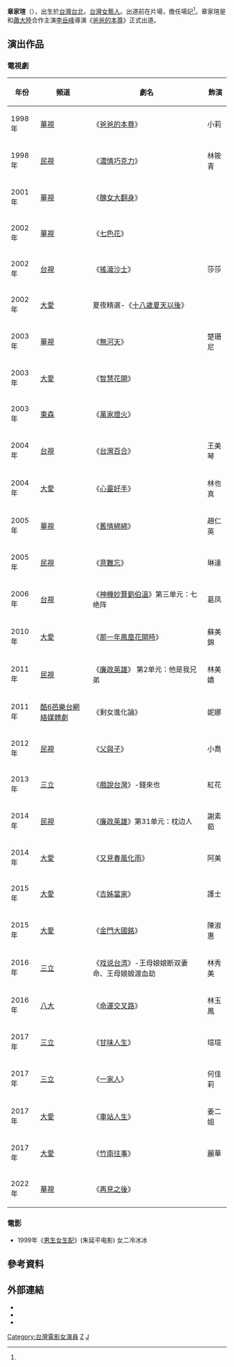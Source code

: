 {{藝人
|姓名 =章家瑄
|類型 =女演員
|圖片 = 
|圖片尺寸 = 
|圖片簡介 =
|羅馬拼音 = Chang Chia-Hsuan
|英文名 = Rachel Chang
|暱稱 = 
|其他藝名 = 
|國籍 = {{ROC}}
|籍貫 = 
|出生日期 = {{birth date and age|1976|12|7}}
|出生地點 = {{TWN}}[[台北|台北]]
|逝世日期 = 
|逝世地點 =
|職業 = [[演員|演員]]
|語言 = [[國語|國語]]、[[台語|台語]]、[[粵語|粵語]]
|教育程度 = 
|宗教信仰 = 
|音樂類型 = 
|演奏樂器 = 
|出道地點 = 
|配偶 = {{marriage|施柏全|May 0, 2018}}
|兒女 = 1女
|出道作 = 《[[爸爸的本尊|爸爸的本尊]]》 
|出道日期 =1998年 
|代表作 = 《[[爸爸的本尊|爸爸的本尊]]》
|活躍年代 = 1998年至今
|唱片公司 = 
|經紀公司 = 
|父母 = 章尊良（父）<ref name="mag-chinatimes-20110722-8958">老爹是竹聯嘻皮教父 路斯明扮功夫警察 -  黑幫公主章家瑄   山雞險讓劈腿男斷手腳 ，[[時報周刊|時報周刊]]，第1743期 ，2011-07-22，報導：李筱雯，攝影：林景堅，圖片：中時報系資料庫、龍縯、章家瑄、翻攝自網路，編輯：張富傑</ref>
|網站 =
|獎項 =
|imdb = 3091323
}}
'''章家瑄'''（{{bd|1976年|12月7日||}}），出生於[[台灣|台灣]][[台北|台北]]，[[台灣|台灣]][[女藝人|女藝人]]。出道前在片場，擔任場記<ref name="mag-chinatimes-20110722-8958"/>。章家瑄是和[[蕭大陸|蕭大陸]]合作主演[[李岳峰|李岳峰]]導演《[[爸爸的本尊|爸爸的本尊]]》正式出道。

==演出作品==
===電視劇===
{| class="wikitable" style="width:80%"
! 年份 !! 頻道 !! 劇名 !! 飾演
|- 
|1998年||[[華視|華視]]||《[[爸爸的本尊|爸爸的本尊]]》||小莉
|-
|1998年||[[民視|民視]]||《[[濃情巧克力|濃情巧克力]]》||林筱青
|-
|2001年||[[華視|華視]]||《[[醜女大翻身|醜女大翻身]]》||
|-
|2002年||[[華視|華視]]||《[[七色花|七色花]]》||
|-
|2002年||[[台視|台視]]||《[[搖滾沙士|搖滾沙士]]》 ||莎莎
|-
|2002年||[[大愛|大愛]] ||夏夜精選-《[[十八歲夏天以後|十八歲夏天以後]]》||
|-
|2003年||[[華視|華視]]||《[[無河天|無河天]]》||楚珊尼
|-
|2003年||[[大愛|大愛]]||《[[智慧花開|智慧花開]]》||
|-
|2003年||[[東森|東森]]||《[[萬家燈火|萬家燈火]]》||
|-
|2004年||[[台視|台視]]||《[[台灣百合|台灣百合]]》||王美琴
|-
|2004年||[[大愛|大愛]]||《[[心靈好手|心靈好手]]》||林也真
|-
|2005年||[[華視|華視]]||《[[舊情綿綿_(電視劇)|舊情綿綿]]》||趙仁英
|-
|2005年||[[民視|民視]]||《[[意難忘_(2004年電視劇)|意難忘]]》||琳達
|-
|2006年||[[台視|台視]]||《[[神機妙算劉伯溫|神機妙算劉伯溫]]》第三单元：七绝阵 ||葛凤
|-
|2010年||[[大愛|大愛]]||《[[那一年鳳凰花開時|那一年鳳凰花開時]]》||蘇美錦
|-
|2011年||[[民視|民視]]||《[[廉政英雄|廉政英雄]]》 第2单元：他是我兄弟 ||林美嬌
|-
|2011年||[[酷6芭樂台網絡媒體劇|酷6芭樂台網絡媒體劇]]||《剩女進化論》|| 妮娜
|-
|2012年||[[民視|民視]]||《[[父與子_(民視電視劇)|父與子]]》||小喬
|-
|2013年||[[三立|三立]]||《[[戲說台灣|戲說台灣]]》-錢來也||紅花
|-
|2014年||[[民視|民視]]||《[[廉政英雄|廉政英雄]]》第31单元：枕边人 ||謝素茹
|-
|2014年||[[大愛|大愛]]||《[[又見春風化雨|又見春風化雨]]》||阿美
|-
|2015年||[[大愛|大愛]]||《[[吉姊當家|吉姊當家]]》||護士
|-
|2015年||[[大愛|大愛]]||《[[金門大國銘|金門大國銘]]》||陳淑惠
|-
|2016年||[[三立|三立]]||《[[戏说台湾|戏说台湾]]》-王母娘娘断双妻命、王母娘娘渡血劫||林秀美
|-
|2016年||[[八大電視|八大]]||《[[命運交叉路|命運交叉路]]》 ||林玉鳳
|-
|2017年||[[三立|三立]]||《[[甘味人生|甘味人生]]》||瑄瑄
|-
|2017年||[[三立|三立]]||《[[一家人|一家人]]》||何佳莉
|-
|2017年||[[大愛|大愛]]||《[[車站人生|車站人生]]》 ||姜二姐
|-
|2017年||[[大愛|大愛]]||《[[竹南往事|竹南往事]]》 ||麗華
|-
|2022年||[[華視|華視]]||《[[再見之後|再見之後]]》 ||
|}

===電影===
*1999年《[[男生女生配|男生女生配]]》(朱延平电影) 女二冷冰冰

==參考資料==
{{reflist}}

==外部連結==
* {{Sinaweibo|1800974645}}
* {{facebook|章家瑄-Rachel-Chang-335429716584504}}
* {{Mtime people|1884256}}

{{wikiquote}}
{{commons}}
[[Category:台灣電影女演員|Category:台灣電影女演員]]
[[Category:台灣電視女演員|Z]]
[[Category:章姓|J]]
